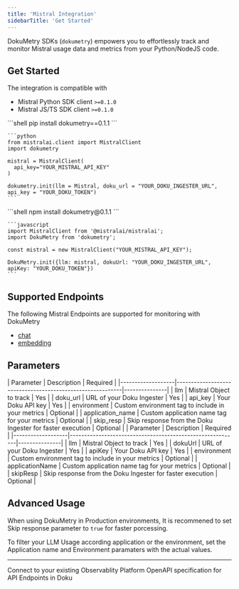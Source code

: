 ```yaml
---
title: 'Mistral Integration'
sidebarTitle: 'Get Started'
---
```


DokuMetry SDKs (`dokumetry`) empowers you to effortlessly track and monitor Mistral usage data and metrics from your Python/NodeJS code. 

## Get Started 

The integration is compatible with 
- Mistral Python SDK client `>=0.1.0`
- Mistral JS/TS SDK client `>=0.1.0`

<Tabs>
  <Tab title="Python">
    ```shell
    pip install dokumetry==0.1.1
    ```

    ```python
    from mistralai.client import MistralClient
    import dokumetry

    mistral = MistralClient(
      api_key="YOUR_MISTRAL_API_KEY"
    )

    dokumetry.init(llm = Mistral, doku_url = "YOUR_DOKU_INGESTER_URL", api_key = "YOUR_DOKU_TOKEN")
    ```
  </Tab>
  <Tab title="Javascript">
    ```shell
    npm install dokumetry@0.1.1
    ```

    ```javascript
    import MistralClient from '@mistralai/mistralai';
    import DokuMetry from 'dokumetry';

    const mistral = new MistralClient("YOUR_MISTRAL_API_KEY");

    DokuMetry.init({llm: mistral, dokuUrl: "YOUR_DOKU_INGESTER_URL", apiKey: "YOUR_DOKU_TOKEN"})
    ```
  </Tab>
</Tabs>

## Supported Endpoints

The following Mistral Endpoints are supported for monitoring with DokuMetry

- [chat](/0.1/integrations/mistral/examples/mistral-chat)
- [embedding](/0.1/integrations/mistral/examples/embedding)

## Parameters
<Tabs>
  <Tab title="Python">
  | Parameter         | Description                                               | Required      |
  |-------------------|-----------------------------------------------------------|---------------|
  | llm               | Mistral Object to track                                 | Yes           |
  | doku_url          | URL of your Doku Ingester                                 | Yes           |
  | api_key           | Your Doku API key                                         | Yes           |
  | environment       | Custom environment tag to include in your metrics         | Optional      |
  | application_name  | Custom application name tag for your metrics              | Optional      |
  | skip_resp         | Skip response from the Doku Ingester for faster execution | Optional      |
  </Tab>
  <Tab title="NodeJS">
  | Parameter         | Description                                               | Required      |
  |-------------------|-----------------------------------------------------------|---------------|
  | llm               | Mistral Object to track                                 | Yes           |
  | dokuUrl           | URL of your Doku Ingester                                 | Yes           |
  | apiKey            | Your Doku API key                                         | Yes           |
  | environment       | Custom environment tag to include in your metrics         | Optional      |
  | applicationName   | Custom application name tag for your metrics              | Optional      |
  | skipResp          | Skip response from the Doku Ingester for faster execution | Optional      |
  </Tab>
</Tabs>

## Advanced Usage
When using DokuMetry in Production environments, It is recommened to set Skip response parameter to `true` for faster porcessing. 

To filter your LLM Usage according application or the environment, set the Application name and Environment paramaters with the actual values.

---

<CardGroup cols={2}>
<Card title="Connections" href="/0.1/connections/intro" icon='link'>
Connect to your existing Observablity Platform
</Card>
<Card title="API Reference" href="/0.1/api-reference/introduction" icon='code'>
OpenAPI specification for API Endpoints in Doku 
</Card>
</CardGroup>